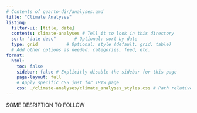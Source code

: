 ```yaml
---
# Contents of quarto-dir/analyses.qmd
title: "Climate Analyses"
listing:
  filter-ui: [title, date]
  contents: climate-analyses # Tell it to look in this directory
  sort: "date desc"       # Optional: sort by date
  type: grid           # Optional: style (default, grid, table)
  # Add other options as needed: categories, feed, etc.
format:
  html:
    toc: false
    sidebar: false # Explicitly disable the sidebar for this page
    page-layout: full
    # Apply specific CSS just for THIS page
    css: ./climate-analyses/climate_analyses_styles.css # Path relative to this qmd file
---
```


SOME DESRIPTION TO FOLLOW
